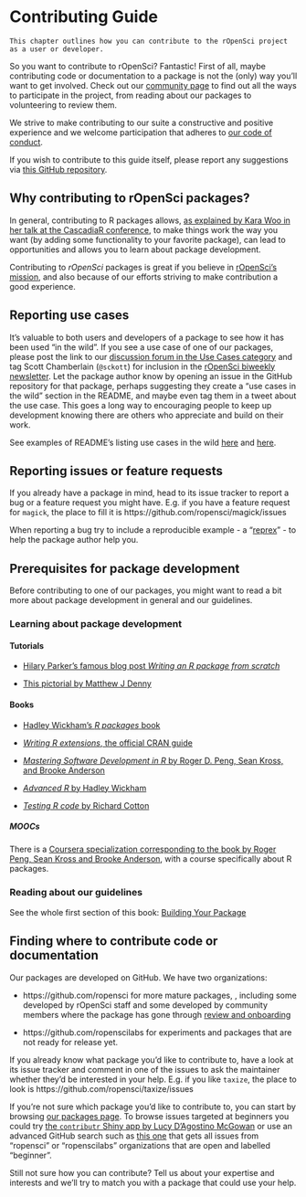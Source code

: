 # Contributing Guide {#contributingguide}

```block
This chapter outlines how you can contribute to the rOpenSci project as a user or developer.

```

So you want to contribute to rOpenSci? Fantastic! First of all, maybe contributing code or documentation to a package is not the (only) way you’ll want to get involved. Check out our [community page](https://ropensci.org/community/) to find out all the ways to participate in the project, from reading about our packages to volunteering to review them.

We strive to make contributing to our suite a constructive and positive experience and we welcome participation that adheres to [our code of conduct](https://ropensci.org/coc/). 

If you wish to contribute to this guide itself, please report any suggestions via [this GitHub repository](https://github.com/ropensci/dev_guide).

## Why contributing to rOpenSci packages?

In general, contributing to R packages allows, [as explained by Kara Woo in her talk at the CascadiaR conference](https://github.com/karawoo/2018-06-02-cascadiarconf/blob/master/cascadiarconf.pdf), to make things work the way you want (by adding some functionality to your favorite package), can lead to opportunities and allows you to learn about package development.

Contributing to _rOpenSci_ packages is great if you believe in [rOpenSci's mission](https://ropensci.org/about/), and also because of our efforts striving to make contribution a good experience.

## Reporting use cases

It’s valuable to both users and developers of a package to see how it has been used “in the wild”. If you see a use case of one of our packages, please post the link to our [discussion forum in the Use Cases category](https://discuss.ropensci.org/c/usecases) and tag Scott Chamberlain (`@sckott`) for inclusion in the [rOpenSci biweekly newsletter](https://news.ropensci.org/). Let the package author know by opening an issue in the GitHub repository for that package, perhaps suggesting they create a “use cases in the wild” section in the README, and maybe even tag them in a tweet about the use case. This goes a long way to encouraging people to keep up development knowing there are others who appreciate and build on their work.

See examples of README’s listing use cases in the wild [here](https://github.com/ropenscilabs/ghrecipes/blob/master/README.md#use-cases-in-the-wild) and [here](https://github.com/ropensci/riem/blob/master/README.md#use-cases-in-the-wild).

## Reporting issues or feature requests

If you already have a package in mind, head to its issue tracker to report a bug or a feature request you might have. E.g. if you have a feature request for `magick`, the place to fill it is https://github.com/ropensci/magick/issues

When reporting a bug try to include a reproducible example - a “[reprex](https://www.tidyverse.org/help/#reprex)” - to help the package author help you.

## Prerequisites for package development

Before contributing to one of our packages, you might want to read a bit more about package development in general and our guidelines.

### Learning about package development

#### Tutorials

* [Hilary Parker's famous blog post *Writing an R package from scratch*](https://hilaryparker.com/2014/04/29/writing-an-r-package-from-scratch/)

* [This pictorial by Matthew J Denny](http://www.mjdenny.com/R_Package_Pictorial.html)

#### Books

* [Hadley Wickham's *R packages* book](http://r-pkgs.had.co.nz/)

* [*Writing R extensions*, the official CRAN guide](http://cran.r-project.org/doc/manuals/r-release/R-exts.html)

* [*Mastering Software Development in R* by Roger D. Peng, Sean Kross, and Brooke Anderson](https://bookdown.org/rdpeng/RProgDA/)

* [*Advanced R* by Hadley Wickham](http://adv-r.had.co.nz/)

* [*Testing R code* by Richard Cotton](https://www.crcpress.com/Testing-R-Code/Cotton/p/book/9781498763653)

##### MOOCs

There is a [Coursera specialization corresponding to the book by Roger Peng, Sean Kross and Brooke Anderson](https://fr.coursera.org/specializations/r), with a course specifically about R packages.

### Reading about our guidelines

See the whole first section of this book: [Building Your Package](#building)

## Finding where to contribute code or documentation

Our packages are developed on GitHub. We have two organizations:

* https://github.com/ropensci for more mature packages, , including some developed by rOpenSci staff and some developed by community members where the package has gone through [review and onboarding](#onboardingintro)

* https://github.com/ropenscilabs for experiments and packages that are not ready for release yet.

If you already know what package you’d like to contribute to, have a look at its issue tracker and comment in one of the issues to ask the maintainer whether they'd be interested in your help. E.g. if you like `taxize`, the place to look is https://github.com/ropensci/taxize/issues

If you’re not sure which package you’d like to contribute to, you can start by browsing [our packages page](https://ropensci.org/packages/). To browse issues targeted at beginners you could try [the `contributr` Shiny app by Lucy D'Agostino McGowan](https://ropensci.shinyapps.io/contributr/) or use an advanced GitHub search such as [this one](https://github.com/search?q=user%3Aropensci+user%3Aropenscilabs+label%3ABeginner+state%3Aopen&type=Issues) that gets all issues from "ropensci" or "ropenscilabs" organizations that are open and labelled "beginner".

 Still not sure how you can contribute? Tell us about your expertise and interests and we’ll try to match you with a package that could use your help.
